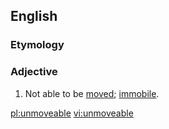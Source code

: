==English==

===Etymology===
{{prefix|en|un|moveable}}

===Adjective===
{{en-adj}}

# Not able to be [[move]]d; [[immobile]].

[[pl:unmoveable]]
[[vi:unmoveable]]